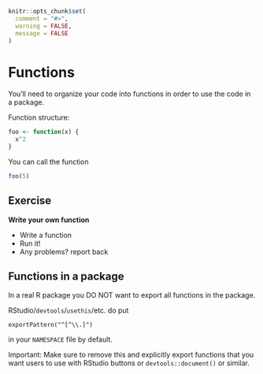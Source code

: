 ```r
knitr::opts_chunk$set(
  comment = "#>",
  warning = FALSE,
  message = FALSE
)
```

# Functions {#functions}

You’ll need to organize your code into functions in order to use the code in a package.

Function structure:

```r
foo <- function(x) {
  x^2
}
```

You can call the function

```r
foo(5)
```

## Exercise

__Write your own function__

* Write a function
* Run it!
* Any problems? report back


## Functions in a package

In a real R package you DO NOT want to export all functions in the package. 

RStudio/`devtools`/`usethis`/etc. do put 

`exportPattern("^[^\\.]")`

in your `NAMESPACE` file by default. 

Important: Make sure to remove this and explicitly export functions that you want 
users to use with RStudio buttons or `devtools::document()` or similar.
